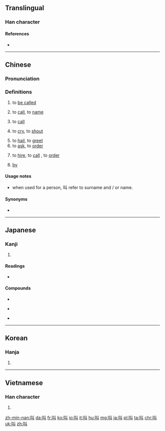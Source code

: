 ==Translingual==
{{stroke order}}
{{stroke order|type=animate}}
===Han character===
{{Han char|rn=30|rad=口|as=02|sn=5|four=6400<sub>0</sub>|canj=口女中 (RVL)|ids=⿰[[口]][[丩]]}}

====References====
* {{Han ref|kx=0172.060|dkj=03240|dj=0383.020|hdz=10573.020|uh=53EB|ud=21483|bh=A573|bd=42355}}

----

==Chinese==
{{zh-forms}}

===Pronunciation===
{{zh-pron
|m=jiào
|ma=y
|c=giu3
|mn=kiò
|w=2qiau
|mc=y
|oc=y
|cat=v,prep
}}

===Definitions===
{{zh-hanzi}}

# to [[be called]] 
#: {{zh-usex|你 '''叫''' 什么 名字？|What is your name?}}
#: {{zh-usex|這 '''叫''' 什么？|How do you '''call''' this? / What '''is it called'''?}}
# to [[call]], to [[name]]
#: {{zh-usex|我們 經常 '''叫''' 他 的 綽號|We often '''call''' him by his nickname.}}
#: {{zh-usex|我 可以 '''叫''' 他 ^@戴夫 吗？|May I '''call''' him Dave?}}
# to [[call]] {{qualifier|someone}}
#: {{zh-usex|叫 警察|to call the police}}
#: {{zh-usex|要是 需要 什么，我 就 '''叫''' 你。|I' ll '''call''' you if anything is needed.}}
# to [[cry]], to [[shout]]
#: {{zh-usex|狗叫|bark}}
#: {{zh-usex|她 高興 地 '''叫''' 起來，投入 了 她 母親 的 懷抱。|With a '''cry''' of joy, she fell into her mother's arms.}}
# to [[hail]], to [[greet]]
# to [[ask]], to [[order]]
#: {{zh-usex|'''叫''' 他 待 在 家裡。|'''Ask''' her to stay home.}}
#: {{zh-usex|醫生 '''叫''' 他 休息 幾 天。|The doctor '''told''' him to lay off a couple of days.}}
# to [[hire]], to [[call]] {{qualifier|a taxi}}, to [[order]] {{qualifier|in a restaurant, in a shop}}
#: {{zh-usex|我 給 你 '''叫''' 什么 菜？ 肉 排 還是 魚？|What shall I '''order''' for you? Steak or fish?}}
# {{non-gloss definition|(used in a passive sentence to introduce the agent)}} [[by]]
#: {{zh-usex|莊稼 '''叫''' 大水 沖 跑 了。|The crops were washed away '''by''' the flood.}}

====Usage notes====
* {{sense|to call, to be called}} when used for a person, 叫 refer to surname and / or name.

====Synonyms====
* {{zh-l|姓|xìng|to be surnamed}}

{{zh-cat|Beginning}}

----

==Japanese==

===Kanji===
{{ja-kanji|grade=c|rs=口02}}

# {{defn|lang=ja|sort=口02}}

====Readings====
* {{ja-readings|goon=[[きょう]] (kyō)|kanon=[[きょう]] (kyō)|kun=[[さけぶ]] (sakebu)}}

====Compounds====
{{top3}}
* {{l|ja|sc=Jpan|哀叫|tr=あいきょう, aikyō}}
{{mid3}}
* {{l|ja|sc=Jpan|阿鼻叫喚|tr=あびきょうかん, abikyōkan}}
{{mid3}}
* {{l|ja|sc=Jpan|熱叫|tr=ねっきょう, nekkyō}}
{{bottom}}

----

==Korean==

===Hanja===
{{ko-hanja|hangeul=규|mr=kyu}}

# {{defn|lang=ko|sort=口02}}

----

==Vietnamese==

===Han character===
{{vi-hantu|[[khiếu]], [[kêu]], [[kíu]]|rs=口02}}

# {{defn|lang=vi|sort=口02}}

[[zh-min-nan:叫]]
[[da:叫]]
[[fr:叫]]
[[ko:叫]]
[[io:叫]]
[[it:叫]]
[[hu:叫]]
[[mg:叫]]
[[ja:叫]]
[[pl:叫]]
[[ta:叫]]
[[chr:叫]]
[[uk:叫]]
[[zh:叫]]